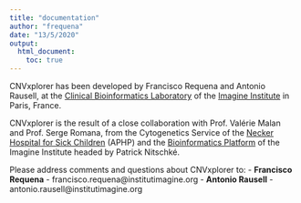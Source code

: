 ```yaml
---
title: "documentation"
author: "frequena"
date: "13/5/2020"
output:
  html_document:
    toc: true
---
```


CNVxplorer has been developed by Francisco Requena and Antonio Rausell, at the [Clinical Bioinformatics Laboratory](https://www.institutimagine.org/en/antonio-rausell-161) of the [Imagine Institute](https://www.institutimagine.org/en/) in Paris, France.

CNVxplorer is the result of a close collaboration with Prof. Valérie Malan and Prof. Serge Romana, from the Cytogenetics Service of the [Necker Hospital for Sick Children](http://hopital-necker.aphp.fr/histologie) (APHP) and the [Bioinformatics Platform](https://www.institutimagine.org/en/patrick-nitschke-201) of the Imagine Institute headed by Patrick Nitschké.

Please address comments and questions about CNVxplorer to: 
- **Francisco Requena** - francisco.requena@institutimagine.org 
- **Antonio Rausell** - antonio.rausell@institutimagine.org

